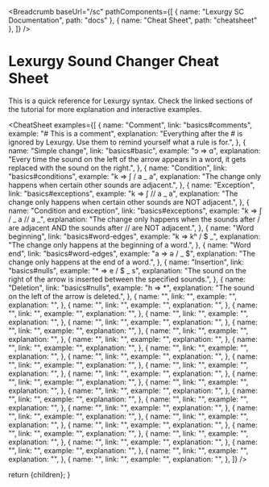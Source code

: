 
<Breadcrumb
  baseUrl="/sc"
  pathComponents={[
    { name: "Lexurgy SC Documentation", path: "docs" },
    { name: "Cheat Sheet", path: "cheatsheet" },
  ]}
/>

# Lexurgy Sound Changer Cheat Sheet

This is a quick reference for Lexurgy syntax. Check the linked sections of the tutorial for more explanation and interactive examples.

<CheatSheet
  examples={[
    {
      name: "Comment",
      link: "basics#comments",
      example: "# This is a comment",
      explanation:
        "Everything after the # is ignored by Lexurgy. Use them to remind yourself what a rule is for.",
    },
    {
      name: "Simple change",
      link: "basics#basic",
      example: "ɔ => ɑ",
      explanation:
        "Every time the sound on the left of the arrow appears in a word, it gets replaced with the sound on the right.",
    },
    {
      name: "Condition",
      link: "basics#conditions",
      example: "k => ʃ / a _ a",
      explanation:
        "The change only happens when certain other sounds are adjacent.",
    },
    {
      name: "Exception",
      link: "basics#exceptions",
      example: "k => ʃ // a _ a",
      explanation:
        "The change only happens when certain other sounds are NOT adjacent.",
    },
    {
      name: "Condition and exception",
      link: "basics#exceptions",
      example: "k => ʃ / _ a // a _",
      explanation:
        "The change only happens when the sounds after / are adjacent AND the sounds after // are NOT adjacent.",
    },
    {
      name: "Word beginning",
      link: "basics#word-edges",
      example: "k => kʰ / $ _",
      explanation: "The change only happens at the beginning of a word.",
    },
    {
      name: "Word end",
      link: "basics#word-edges",
      example: "a => ə / _ $",
      explanation: "The change only happens at the end of a word.",
    },
    {
      name: "Insertion",
      link: "basics#nulls",
      example: "* => e / $ _ s",
      explanation:
        "The sound on the right of the arrow is inserted between the specified sounds.",
    },
    {
      name: "Deletion",
      link: "basics#nulls",
      example: "h => *",
      explanation: "The sound on the left of the arrow is deleted.",
    },
    {
      name: "",
      link: "",
      example: "",
      explanation: "",
    },
    {
      name: "",
      link: "",
      example: "",
      explanation: "",
    },
    {
      name: "",
      link: "",
      example: "",
      explanation: "",
    },
    {
      name: "",
      link: "",
      example: "",
      explanation: "",
    },
    {
      name: "",
      link: "",
      example: "",
      explanation: "",
    },
    {
      name: "",
      link: "",
      example: "",
      explanation: "",
    },
    {
      name: "",
      link: "",
      example: "",
      explanation: "",
    },
    {
      name: "",
      link: "",
      example: "",
      explanation: "",
    },
    {
      name: "",
      link: "",
      example: "",
      explanation: "",
    },
    {
      name: "",
      link: "",
      example: "",
      explanation: "",
    },
    {
      name: "",
      link: "",
      example: "",
      explanation: "",
    },
    {
      name: "",
      link: "",
      example: "",
      explanation: "",
    },
    {
      name: "",
      link: "",
      example: "",
      explanation: "",
    },
    {
      name: "",
      link: "",
      example: "",
      explanation: "",
    },
    {
      name: "",
      link: "",
      example: "",
      explanation: "",
    },
    {
      name: "",
      link: "",
      example: "",
      explanation: "",
    },
    {
      name: "",
      link: "",
      example: "",
      explanation: "",
    },
    {
      name: "",
      link: "",
      example: "",
      explanation: "",
    },
    {
      name: "",
      link: "",
      example: "",
      explanation: "",
    },
    {
      name: "",
      link: "",
      example: "",
      explanation: "",
    },
    {
      name: "",
      link: "",
      example: "",
      explanation: "",
    },
    {
      name: "",
      link: "",
      example: "",
      explanation: "",
    },
    {
      name: "",
      link: "",
      example: "",
      explanation: "",
    },
    {
      name: "",
      link: "",
      example: "",
      explanation: "",
    },
    {
      name: "",
      link: "",
      example: "",
      explanation: "",
    },
    {
      name: "",
      link: "",
      example: "",
      explanation: "",
    },
    {
      name: "",
      link: "",
      example: "",
      explanation: "",
    },
    {
      name: "",
      link: "",
      example: "",
      explanation: "",
    },
    {
      name: "",
      link: "",
      example: "",
      explanation: "",
    },
  ]}
/>

  return <MdxLayout>{children}</MdxLayout>;
}
